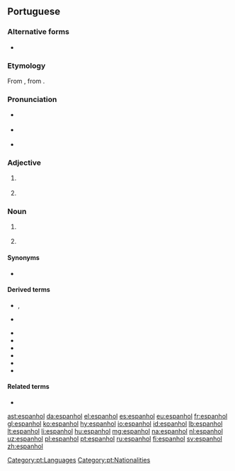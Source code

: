 ==Portuguese==

===Alternative forms===
* {{l|pt|hespanhol}} {{qualifier|obsolete}}

===Etymology===
From {{etyl|ML.|pt}} {{m|la|*Hispaniolus}}, from {{etyl|la|pt}} {{term|hispānus|lang=la}}.

===Pronunciation===
* {{a|Portugal}} {{IPA|/iʃpɐˈɲɔɫ/|/ʃpɐˈɲɔɫ/|lang=pt}}
* {{a|Brazil}} {{IPA|/es.pɐ.ɲɔw/|/is-/|/eʃ-/|/iʃ-/|lang=pt}}
* {{hyphenation|es|pa|nhol|lang=pt}}

===Adjective===
{{pt-adj|f=espanhola|pl=espanhóis|fpl=espanholas}}

# {{l|en|Spanish}} {{gloss|of, from or relating to Spain, its people or culture}}
# {{l|en|Spanish}} {{gloss|of or relating to the Spanish language}}

===Noun===
{{pt-noun|m|f=espanhola|pl=espanhóis}}

# {{l|en|Spaniard}} {{gloss|person from Spain}}
# {{label|pt|uncountable}} {{l|en|Spanish}} {{gloss|Romance language spoken in Spain and much of Latin America}}

====Synonyms====
* {{sense|Spanish language}} {{l|pt|castelhano}}

====Derived terms====
* {{l|pt|espanholinho}}, {{l|pt|espanholzinho}} {{qualifier|diminutives}}
* {{l|pt|espanholão}} {{qualifier|augmentatives}}
* {{l|pt|espanglês}}
* {{l|pt|espanholado}}
* {{l|pt|espanholice}}
* {{l|pt|espanholismo}}
* {{l|pt|espanholizar}}
* {{l|pt|portunhol}}

====Related terms====
* {{l|pt|Espanha}}

[[Category:pt:Languages]]
[[Category:pt:Nationalities]]

[[ast:espanhol]]
[[da:espanhol]]
[[el:espanhol]]
[[es:espanhol]]
[[eu:espanhol]]
[[fr:espanhol]]
[[gl:espanhol]]
[[ko:espanhol]]
[[hy:espanhol]]
[[io:espanhol]]
[[id:espanhol]]
[[lb:espanhol]]
[[lt:espanhol]]
[[li:espanhol]]
[[hu:espanhol]]
[[mg:espanhol]]
[[na:espanhol]]
[[nl:espanhol]]
[[uz:espanhol]]
[[pl:espanhol]]
[[pt:espanhol]]
[[ru:espanhol]]
[[fi:espanhol]]
[[sv:espanhol]]
[[zh:espanhol]]